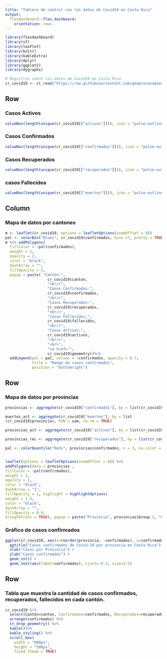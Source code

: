 ---
title: "Tablero de control con los datos de Covid19 en Costa Rica"
output: 
  flexdashboard::flex_dashboard:
    orientation: rows
---

```{r setup, include=FALSE}
library(flexdashboard)
library(sf)
library(leaflet)
library(knitr)
library(kableExtra)
library(dplyr)
library(ggplot2)
library(dygraphs)

# Registros sobre los datos de Covid19 en Costa Rica
cr_covid19 <- st_read("https://raw.githubusercontent.com/geoprocesamiento-2020i/datos/master/covid19/casos/cr/cr-covid19-cantones.geojson")
```

Row
-----------------------------------------------------------------------

### Casos Activos

```{r}
valueBox(length(unique(cr_covid19[["activos"]])), icon = "pulse-outline")
```

### Casos Confirmados

```{r}
valueBox(length(unique(cr_covid19[["confirmados"]])), icon = "pulse-outline")

```

### Casos Recuperados

```{r}
valueBox(length(unique(cr_covid19[["recuperados"]])), icon = "pulse-outline")

```

### casos Fallecidos

```{r}
valueBox(length(unique(cr_covid19[["muertes"]])), icon = "pulse-outline")
```


Column {.sidebar data-width=500}
-----------------------------------------------------------------------
### Mapa de datos por cantones

```{r}

m <- leaflet(cr_covid19, options = leafletOptions(zoomOffset = 8))
pal <- colorBin("Blues", cr_covid19$confirmados, bins =7, pretty = TRUE, na.color = "White")
m %>% addPolygons(
  fillColor = ~pal(confirmados),
  weight = 1,
  opacity = 2,
  color = "black",
  dashArray = "",
  fillOpacity = 3,
  popup = paste( "Cantón:",
                   cr_covid19$canton,
                   "<br/>",
                   "Casos Confirmados:",
                   cr_covid19$confirmados,
                   "<br/>",
                   "Casos Recuperados:",
                   cr_covid19$recuperados,
                   "<br/>",
                   "Casos Fallecidos:",
                   cr_covid19$fallecidos,
                   "<br/>",
                   "Casos Activos:",
                   cr_covid19$activos,
                   "<br/>",
                   "<br>",
                   "<a href='",
                   cr_covid19$geometry))%>% 
  addLegend(pal = pal, values = ~confirmados, opacity = 0.7, 
            title = "Rango de casos confirmados",
            position = "bottomright")

```

Row 
-----------------------------------------------------------------------
### Mapa de datos por provincias

```{r}
provincias <- aggregate(cr_covid19["confirmados"], by = list(cr_covid19$provincia), FUN = sum,na.rm = TRUE)

muertes_act <- aggregate(cr_covid19["muertes"], by = list
(cr_covid19$provincia), FUN = sum, na.rm = TRUE)

provincias_act <- aggregate(cr_covid19["activos"], by = list(cr_covid19$provincia), FUN = sum, na.rm = TRUE)

provincias_rec <- aggregate(cr_covid19["recuperados"], by = list(cr_covid19$provincia), FUN = sum, na.rm = TRUE)

pal <- colorQuantile("Reds", provincias$confirmados, n = 3, na.color = "white")


leaflet(options = leafletOptions(zoomOffset = 8)) %>%
addPolygons(data = provincias ,
fillColor = ~pal(confirmados),
weight = 1,
opacity = 1,
color = "black",
dashArray = "1",
fillOpacity = 1, highlight = highlightOptions(
weight = 1.5,
color = "black",
dashArray = "",
fillOpacity = 0.9,
bringToFront = TRUE), popup = paste("Provincia", provincias$Group.1, "Confirmados:", provincias$confirmados, "Recuperados:",provincias_rec$recuperados, "Activos:",provincias_act$activos , "Muertes:",muertes_act$muertes , sep = '<br/>')) 

```

### Gráfico de casos confirmados 

```{r}

ggplot(cr_covid19, aes(x=reorder(provincia, -confirmados), y=confirmados)) +
  ggtitle("Casos confirmados de Covid-19 por provincia en Costa Rica") +
  xlab("Casos por Provincia") + 
  ylab("Casos confirmados") +  
  geom_col() +
  geom_text(aes(label=confirmados), vjust=-0.3, size=3.5)


```

Row {data-height=500}
-----------------------------------------------------------------------


### Tabla que muestra la cantidad de casos confirmados, recuperados, fallecidos en cada cantón.

```{r}

cr_covid19 %>% 
  select(Cantón=canton, Confirmados=confirmados, Recuperados=recuperados, Fallecidos=muertes) %>%
  arrange(confirmados) %>%
  st_drop_geometry() %>%
  kable()%>%
  kable_styling() %>%
  scroll_box(
    width = "800px", 
    height = "500px", 
    fixed_thead = TRUE)

```
